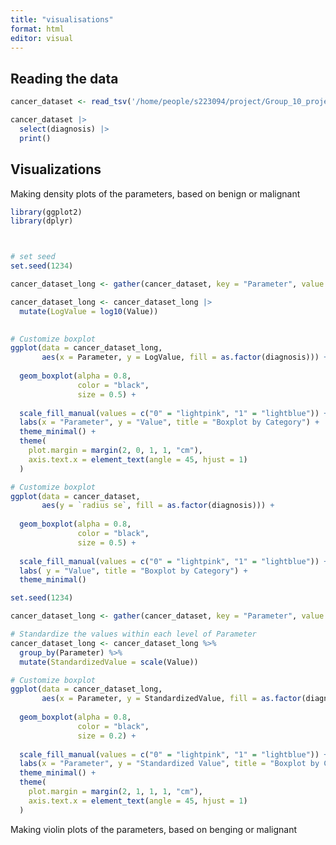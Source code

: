 ```yaml
---
title: "visualisations"
format: html
editor: visual
---
```


## Reading the data

```r
cancer_dataset <- read_tsv('/home/people/s223094/project/Group_10_project/data/02_dat_clean.tsv')

cancer_dataset |>
  select(diagnosis) |>
  print()
```

## Visualizations

Making density plots of the parameters, based on benign or malignant

```r
library(ggplot2)
library(dplyr)



# set seed
set.seed(1234)

cancer_dataset_long <- gather(cancer_dataset, key = "Parameter", value = "Value", `radius se`, `texture se`, `perimeter se`, `area se`, `smoothness se`, `concavity se`, `concave points se`, `symmetry se`, `fractal dimension se`, `compactness se`)

cancer_dataset_long <- cancer_dataset_long |>
  mutate(LogValue = log10(Value))

 
# Customize boxplot
ggplot(data = cancer_dataset_long, 
       aes(x = Parameter, y = LogValue, fill = as.factor(diagnosis))) +
  
  geom_boxplot(alpha = 0.8, 
               color = "black", 
               size = 0.5) +
  
  scale_fill_manual(values = c("0" = "lightpink", "1" = "lightblue")) +
  labs(x = "Parameter", y = "Value", title = "Boxplot by Category") +
  theme_minimal() +
  theme(
    plot.margin = margin(2, 0, 1, 1, "cm"),
    axis.text.x = element_text(angle = 45, hjust = 1)
  )

```

```r
# Customize boxplot
ggplot(data = cancer_dataset, 
       aes(y = `radius se`, fill = as.factor(diagnosis))) +
  
  geom_boxplot(alpha = 0.8, 
               color = "black", 
               size = 0.5) +
  
  scale_fill_manual(values = c("0" = "lightpink", "1" = "lightblue")) +
  labs( y = "Value", title = "Boxplot by Category") +
  theme_minimal() 
```

```r
set.seed(1234)

cancer_dataset_long <- gather(cancer_dataset, key = "Parameter", value = "Value", `radius se`, `texture se`, `perimeter se`, `area se`, `smoothness se`, `concavity se`, `concave points se`, `symmetry se`, `fractal dimension se`, `compactness se`)

# Standardize the values within each level of Parameter
cancer_dataset_long <- cancer_dataset_long %>%
  group_by(Parameter) %>%
  mutate(StandardizedValue = scale(Value))

# Customize boxplot
ggplot(data = cancer_dataset_long, 
       aes(x = Parameter, y = StandardizedValue, fill = as.factor(diagnosis))) +
  
  geom_boxplot(alpha = 0.8, 
               color = "black", 
               size = 0.2) +
  
  scale_fill_manual(values = c("0" = "lightpink", "1" = "lightblue")) +
  labs(x = "Parameter", y = "Standardized Value", title = "Boxplot by Category") +
  theme_minimal() +
  theme(
    plot.margin = margin(2, 1, 1, 1, "cm"),
    axis.text.x = element_text(angle = 45, hjust = 1)
  )


```

Making violin plots of the parameters, based on benging or malignant

```r

```

